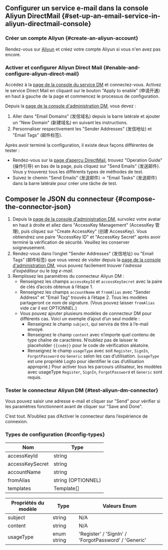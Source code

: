 ## Configurer un service e-mail dans la console Aliyun DirectMail \{#set-up-an-email-service-in-aliyun-directmail-console}

### Créer un compte Aliyun \{#create-an-aliyun-account}

Rendez-vous sur [Aliyun](https://aliyun.com/) et créez votre compte Aliyun si vous n'en avez pas encore.

### Activer et configurer Aliyun Direct Mail \{#enable-and-configure-aliyun-direct-mail}

Accédez à la [page de la console du service DM](https://www.aliyun.com/product/directmail) et connectez-vous. Activez le service Direct Mail en cliquant sur le bouton "Apply to enable" (申请开通) en haut à gauche de la page et commencez le processus de configuration.

Depuis la [page de la console d'administration DM](https://dm.console.aliyun.com/), vous devez :

1. Aller dans "Email Domains" (发信域名) depuis la barre latérale et ajouter un "New Domain" (新建域名) en suivant les instructions.
2. Personnaliser respectivement les "Sender Addresses" (发信地址) et "Email Tags" (邮件标签).

Après avoir terminé la configuration, il existe deux façons différentes de tester :

- Rendez-vous sur la [page d’aperçu DirectMail](https://dm.console.aliyun.com/), trouvez "Operation Guide" (操作引导) en bas de la page, puis cliquez sur "Send Emails" (发送邮件). Vous y trouverez tous les différents types de méthodes de test.
- Suivez le chemin "Send Emails" (发送邮件) -> "Email Tasks" (发送邮件) dans la barre latérale pour créer une tâche de test.

## Composer le JSON du connecteur \{#compose-the-connector-json}

1. Depuis la [page de la console d'administration DM](https://dm.console.aliyun.com/), survolez votre avatar en haut à droite et allez dans "AccessKey Management" (AccessKey 管理), puis cliquez sur "Create AccessKey" (创建 AccessKey). Vous obtiendrez une paire "AccessKey ID" et "AccessKey Secret" après avoir terminé la vérification de sécurité. Veuillez les conserver soigneusement.
2. Rendez-vous dans l’onglet "Sender Addresses" (发信地址) ou "Email Tags" (邮件标签) que vous venez de visiter depuis la [page de la console d'administration DM](https://dm.console.aliyun.com/), vous pouvez facilement trouver l’_adresse d’expéditeur_ ou le _tag e-mail_.
3. Remplissez les paramètres du connecteur Aliyun DM :
   - Renseignez les champs `accessKeyId` et `accessKeySecret` avec la paire de clés d’accès obtenue à l’étape 1.
   - Renseignez les champs `accountName` et `fromAlias` avec "Sender Address" et "Email Tag" trouvés à l’étape 2. Tous les modèles partageront ce nom de signature. (Vous pouvez laisser `fromAlias` vide car il est OPTIONNEL.)
   - Vous pouvez ajouter plusieurs modèles de connecteur DM pour différents cas. Voici un exemple d’ajout d’un seul modèle :
     - Renseignez le champ `subject`, qui servira de titre à l’e-mail envoyé.
     - Renseignez le champ `content` avec n’importe quel contenu de type chaîne de caractères. N’oubliez pas de laisser le placeholder `{{code}}` pour le code de vérification aléatoire.
     - Renseignez le champ `usageType` avec soit `Register`, `SignIn`, `ForgotPassword` ou `Generic` selon les cas d’utilisation. (`usageType` est une propriété Logto pour identifier le cas d’utilisation approprié.) Pour activer tous les parcours utilisateur, les modèles avec usageType `Register`, `SignIn`, `ForgotPassword` et `Generic` sont requis.

### Tester le connecteur Aliyun DM \{#test-aliyun-dm-connector}

Vous pouvez saisir une adresse e-mail et cliquer sur "Send" pour vérifier si les paramètres fonctionnent avant de cliquer sur "Save and Done".

C’est tout. N’oubliez pas d’<MainSiteUrl href="/connectors/email-connectors/#enable-email-sign-up-or-sign-in">Activer le connecteur dans l’expérience de connexion</MainSiteUrl>.

### Types de configuration \{#config-types}

| Nom             | Type               |
| --------------- | ------------------ |
| accessKeyId     | string             |
| accessKeySecret | string             |
| accountName     | string             |
| fromAlias       | string (OPTIONNEL) |
| templates       | Template[]         |

| Propriétés du modèle | Type        | Valeurs Enum                                         |
| -------------------- | ----------- | ---------------------------------------------------- |
| subject              | string      | N/A                                                  |
| content              | string      | N/A                                                  |
| usageType            | enum string | 'Register' / 'SignIn' / 'ForgotPassword' / 'Generic' |
